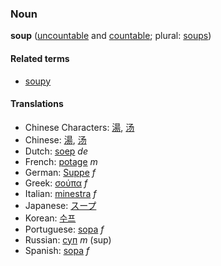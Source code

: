 ===Noun===
'''soup''' ([[uncountable]] and [[countable]]; plural: [[soups]])

====Related terms====
*[[soupy]]

====Translations====
*Chinese Characters: [[湯]], [[汤]]
*Chinese: [[湯]], [[汤]]
*Dutch: [[soep]] ''de''
*French: [[potage]] ''m''
*German: [[Suppe]] ''f''
*Greek: [[σούπα]] ''f''
*Italian: [[minestra]] ''f''
*Japanese: [[スープ]]
*Korean: [[수프]]
*Portuguese: [[sopa]] ''f''
*Russian: [[суп]] ''m'' (sup)
*Spanish: [[sopa]] ''f''
